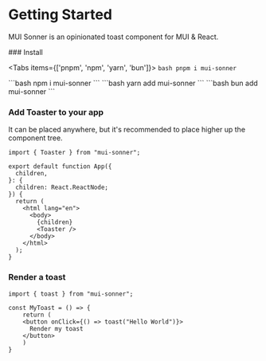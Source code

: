 
# Getting Started

MUI Sonner is an opinionated toast component for MUI & React.

<Steps>
### Install

<Tabs items={['pnpm', 'npm', 'yarn', 'bun']}>
  <Tab>
    ```bash
    pnpm i mui-sonner
    ```

  </Tab>
  <Tab>
    ```bash
    npm i mui-sonner
    ```
  </Tab>
  <Tab>
    ```bash
    yarn add mui-sonner
    ```
  </Tab>
    <Tab>
    ```bash
    bun add mui-sonner
    ```
  </Tab>
</Tabs>

### Add Toaster to your app

It can be placed anywhere, but it's recommended to place higher up the component tree.

```tsx
import { Toaster } from "mui-sonner";

export default function App({
  children,
}: {
  children: React.ReactNode;
}) {
  return (
    <html lang="en">
      <body>
        {children}
        <Toaster />
      </body>
    </html>
  );
}
```

### Render a toast

```tsx
import { toast } from "mui-sonner";

const MyToast = () => {
    return (
    <button onClick={() => toast("Hello World")}>
      Render my toast
    </button>
    )
}
```

</Steps>
